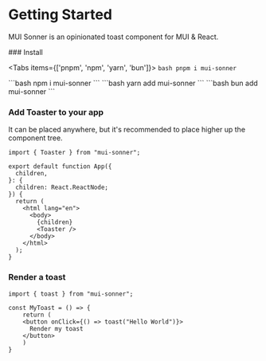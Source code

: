 
# Getting Started

MUI Sonner is an opinionated toast component for MUI & React.

<Steps>
### Install

<Tabs items={['pnpm', 'npm', 'yarn', 'bun']}>
  <Tab>
    ```bash
    pnpm i mui-sonner
    ```

  </Tab>
  <Tab>
    ```bash
    npm i mui-sonner
    ```
  </Tab>
  <Tab>
    ```bash
    yarn add mui-sonner
    ```
  </Tab>
    <Tab>
    ```bash
    bun add mui-sonner
    ```
  </Tab>
</Tabs>

### Add Toaster to your app

It can be placed anywhere, but it's recommended to place higher up the component tree.

```tsx
import { Toaster } from "mui-sonner";

export default function App({
  children,
}: {
  children: React.ReactNode;
}) {
  return (
    <html lang="en">
      <body>
        {children}
        <Toaster />
      </body>
    </html>
  );
}
```

### Render a toast

```tsx
import { toast } from "mui-sonner";

const MyToast = () => {
    return (
    <button onClick={() => toast("Hello World")}>
      Render my toast
    </button>
    )
}
```

</Steps>
